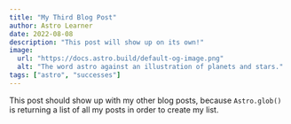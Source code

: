 ```yaml
---
title: "My Third Blog Post"
author: Astro Learner
date: 2022-08-08
description: "This post will show up on its own!"
image:
  url: "https://docs.astro.build/default-og-image.png"
  alt: "The word astro against an illustration of planets and stars."
tags: ["astro", "successes"]
---
```



<PostLayout frontmatter={frontmatter}>

This post should show up with my other blog posts, because `Astro.glob()` is returning a list of all my posts in order to create my list.

</PostLayout>
